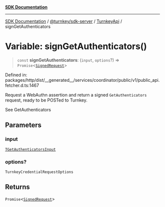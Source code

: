 [**SDK Documentation**](../../../../../README.mdx)

***

[SDK Documentation](../../../../../packages.mdx) / [@turnkey/sdk-server](../../../README.mdx) / [TurnkeyApi](../README.mdx) / signGetAuthenticators

# Variable: signGetAuthenticators()

> `const` **signGetAuthenticators**: (`input`, `options`?) => `Promise`\<[`SignedRequest`](../../../../http/type-aliases/SignedRequest.mdx)\>

Defined in: packages/http/dist/\_\_generated\_\_/services/coordinator/public/v1/public\_api.fetcher.d.ts:1467

Request a WebAuthn assertion and return a signed `GetAuthenticators` request, ready to be POSTed to Turnkey.

See GetAuthenticators

## Parameters

### input

[`TGetAuthenticatorsInput`](../type-aliases/TGetAuthenticatorsInput.mdx)

### options?

`TurnkeyCredentialRequestOptions`

## Returns

`Promise`\<[`SignedRequest`](../../../../http/type-aliases/SignedRequest.mdx)\>
